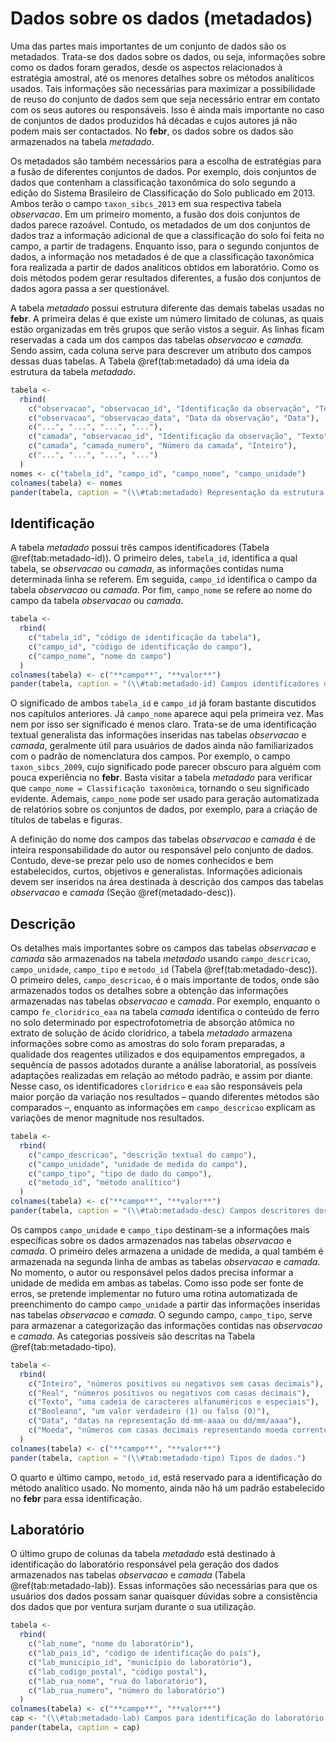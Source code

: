 # Dados sobre os dados (metadados) {#metadados}

Uma das partes mais importantes de um conjunto de dados são os metadados. Trata-se dos dados sobre os dados, ou seja, informações sobre como os dados foram gerados, desde os aspectos relacionados à estratégia amostral, até os menores detalhes sobre os métodos analíticos usados. Tais informações são necessárias para maximizar a possibilidade de reuso do conjunto de dados sem que seja necessário entrar em contato com os seus autores ou responsáveis. Isso é ainda mais importante no caso de conjuntos de dados produzidos há décadas e cujos autores já não podem mais ser contactados. No **febr**, os dados sobre os dados são armazenados na tabela *metadado*.

Os metadados são também necessários para a escolha de estratégias para a fusão de diferentes conjuntos de dados. Por exemplo, dois conjuntos de dados que contenham a classificação taxonômica do solo segundo a edição do Sistema Brasileiro de Classificação do Solo publicado em 2013. Ambos terão o campo `taxon_sibcs_2013` em sua respectiva tabela *observacao*. Em um primeiro momento, a fusão dos dois conjuntos de dados parece razoável. Contudo, os metadados de um dos conjuntos de dados traz a informação adicional de que a classificação do solo foi feita no campo, a partir de tradagens. Enquanto isso, para o segundo conjuntos de dados, a informação nos metadados é de que a classificação taxonômica fora realizada a partir de dados analíticos obtidos em laboratório. Como os dois métodos podem gerar resultados diferentes, a fusão dos conjuntos de dados agora passa a ser questionável.

A tabela *metadado* possui estrutura diferente das demais tabelas usadas no **febr**. A primeira delas é que existe um número limitado de colunas, as quais estão organizadas em três grupos que serão vistos a seguir. As linhas ficam reservadas a cada um dos campos das tabelas *observacao* e *camada*. Sendo assim, cada coluna serve para descrever um atributo dos campos dessas duas tabelas. A Tabela \@ref(tab:metadado) dá uma ideia da estrutura da tabela *metadado*.

```r
tabela <- 
  rbind(
    c("observacao", "observacao_id", "Identificação da observação", "Texto"),
    c("observacao", "observacao_data", "Data da observação", "Data"),
    c("...", "...", "...", "..."),
    c("camada", "observacao_id", "Identificação da observação", "Texto"),
    c("camada", "camada_numero", "Número da camada", "Inteiro"),
    c("...", "...", "...", "...")
  )
nomes <- c("tabela_id", "campo_id", "campo_nome", "campo_unidade")
colnames(tabela) <- nomes
pander(tabela, caption = "(\\#tab:metadado) Representação da estrutura da tabela *metadado*.")
```

## Identificação

A tabela *metadado* possui três campos identificadores (Tabela \@ref(tab:metadado-id)). O primeiro deles, `tabela_id`, identifica a qual tabela, se *observacao* ou *camada*, as informações contidas numa determinada linha se referem. Em seguida, `campo_id` identifica o campo da tabela *observacao* ou *camada*. Por fim, `campo_nome` se refere ao nome do campo da tabela *observacao* ou *camada*.

```r
tabela <- 
  rbind(
    c("tabela_id", "código de identificação da tabela"),
    c("campo_id", "código de identificação do campo"),
    c("campo_nome", "nome do campo")
  )
colnames(tabela) <- c("**campo**", "**valor**")
pander(tabela, caption = "(\\#tab:metadado-id) Campos identificadores dos metadados.")
```

O significado de ambos `tabela_id` e `campo_id` já foram bastante discutidos nos capítulos anteriores. Já `campo_nome` aparece aqui pela primeira vez. Mas nem por isso ser significado é menos claro. Trata-se de uma identificação textual generalista das informações inseridas nas tabelas *observacao* e *camada*, geralmente útil para usuários de dados ainda não familiarizados com o padrão de nomenclatura dos campos. Por exemplo, o campo `taxon_sibcs_2009`, cujo significado pode parecer obscuro para alguém com pouca experiência no **febr**. Basta visitar a tabela *metadado* para verificar que `campo_nome = Classificação taxonômica`, tornando o seu significado evidente. Ademais, `campo_nome` pode ser usado para geração automatizada de relatórios sobre os conjuntos de dados, por exemplo, para a criação de títulos de tabelas e figuras.

A definição do nome dos campos das tabelas *observacao* e *camada* é de inteira responsabilidade do autor ou responsável pelo conjunto de dados. Contudo, deve-se prezar pelo uso de nomes conhecidos e bem estabelecidos, curtos, objetivos e generalistas. Informações adicionais devem ser inseridos na área destinada à descrição dos campos das tabelas *observacao* e *camada* (Seção \@ref(metadado-desc)).

## Descrição {#metadado-desc}

Os detalhes mais importantes sobre os campos das tabelas *observacao* e *camada* são armazenados na tabela *metadado* usando `campo_descricao`, `campo_unidade`, `campo_tipo` e `metodo_id` (Tabela \@ref(tab:metadado-desc)). O primeiro deles, `campo_descricao`, é o mais importante de todos, onde são armazenados todos os detalhes sobre a obtenção das informações armazenadas nas tabelas *observacao* e *camada*. Por exemplo, enquanto o campo `fe_cloridrico_eaa` na tabela *camada* identifica o conteúdo de ferro no solo determinado por espectrofotometria de absorção atômica no extrato de solução de ácido clorídrico, a tabela *metadado* armazena informações sobre como as amostras do solo foram preparadas, a qualidade dos reagentes utilizados e dos equipamentos empregados, a sequência de passos adotados durante a análise laboratorial, as possíveis adaptações realizadas em relação ao método padrão, e assim por diante. Nesse caso, os identificadores `cloridrico` e `eaa` são responsáveis pela maior porção da variação nos resultados -- quando diferentes métodos são comparados --, enquanto as informações em `campo_descricao` explicam as variações de menor magnitude nos resultados.

```r
tabela <- 
  rbind(
    c("campo_descricao", "descrição textual do campo"),
    c("campo_unidade", "unidade de medida do campo"),
    c("campo_tipo", "tipo de dado do campo"),
    c("metodo_id", "método analítico")
  )
colnames(tabela) <- c("**campo**", "**valor**")
pander(tabela, caption = "(\\#tab:metadado-desc) Campos descritores dos metadados.")
```

Os campos `campo_unidade` e `campo_tipo` destinam-se a informações mais específicas sobre os dados armazenados nas tabelas *observacao* e *camada*. O primeiro deles armazena a unidade de medida, a qual também é armazenada na segunda linha de ambas as tabelas *observacao* e *camada*. No momento, o autor ou responsável pelos dados precisa informar a unidade de medida em ambas as tabelas. Como isso pode ser fonte de erros, se pretende implementar no futuro uma rotina automatizada de preenchimento do campo `campo_unidade` a partir das informações inseridas nas tabelas *observacao* e *camada*. O segundo campo, `campo_tipo`, serve para armazenar a categorização das informações contidas nas *observacao* e *camada*. As categorias possíveis são descritas na Tabela \@ref(tab:metadado-tipo).

```r
tabela <- 
  rbind(
    c("Inteiro", "números positivos ou negativos sem casas decimais"),
    c("Real", "números positivos ou negativos com casas decimais"),
    c("Texto", "uma cadeia de caracteres alfanuméricos e especiais"),
    c("Booleano", "um valor verdadeiro (1) ou falso (0)"),
    c("Data", "datas na representação dd-mm-aaaa ou dd/mm/aaaa"),
    c("Moeda", "números com casas decimais representando moeda corrente")
  )
colnames(tabela) <- c("**campo**", "**valor**")
pander(tabela, caption = "(\\#tab:metadado-tipo) Tipos de dados.")
```

O quarto e último campo, `metodo_id`, está reservado para a identificação do método analítico usado. No momento, ainda não há um padrão estabelecido no **febr** para essa identificação.

## Laboratório

O último grupo de colunas da tabela *metadado* está destinado à identificação do laboratório responsável pela geração dos dados armazenados nas tabelas *observacao* e *camada* (Tabela \@ref(tab:metadado-lab)). Essas informações são necessárias para que os usuários dos dados possam sanar quaisquer dúvidas sobre a consistência dos dados que por ventura surjam durante o sua utilização.

```r
tabela <- 
  rbind(
    c("lab_nome", "nome do laboratório"),
    c("lab_pais_id", "código de identificação do país"),
    c("lab_municipio_id", "município do laboratório"),
    c("lab_codigo_postal", "código postal"),
    c("lab_rua_nome", "rua do laboratório"),
    c("lab_rua_numero", "número do laboratório")
  )
colnames(tabela) <- c("**campo**", "**valor**")
cap <- "(\\#tab:metadado-lab) Campos para identificação do laboratório responsável pela geração dos dados."
pander(tabela, caption = cap)
```
